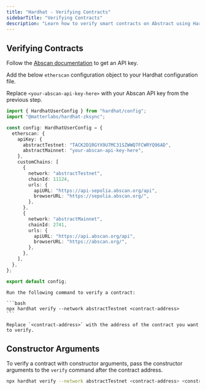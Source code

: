 ```yaml
---
title: "Hardhat - Verifying Contracts"
sidebarTitle: "Verifying Contracts"
description: "Learn how to verify smart contracts on Abstract using Hardhat."
---
```


## Verifying Contracts

<Steps>

<Step title="Get an Abscan API key">

Follow the [Abscan documentation](https://docs.abscan.org/getting-started/viewing-api-usage-statistics) to get an API key.

</Step>

<Step title="Update Hardhat configuration">

Add the below `etherscan` configuration object to your Hardhat configuration file.

Replace `<your-abscan-api-key-here>` with your Abscan API key from the previous step.

```typescript hardhat.config.ts {8}
import { HardhatUserConfig } from "hardhat/config";
import "@matterlabs/hardhat-zksync";

const config: HardhatUserConfig = {
  etherscan: {
    apiKey: {
      abstractTestnet: "TACK2D1RGYX9U7MC31SZWWQ7FCWRYQ96AD",
      abstractMainnet: "your-abscan-api-key-here",
    },
    customChains: [
      {
        network: "abstractTestnet",
        chainId: 11124,
        urls: {
          apiURL: "https://api-sepolia.abscan.org/api",
          browserURL: "https://sepolia.abscan.org/",
        },
      },
      {
        network: "abstractMainnet",
        chainId: 2741,
        urls: {
          apiURL: "https://api.abscan.org/api",
          browserURL: "https://abscan.org/",
        },
      },
    ],
  },
};

export default config;
```

</Step>

<Step title="Verify a contract">

    Run the following command to verify a contract:

    ```bash
    npx hardhat verify --network abstractTestnet <contract-address>
    ```

    Replace `<contract-address>` with the address of the contract you want to verify.

</Step>

</Steps>

## Constructor Arguments

To verify a contract with constructor arguments, pass the constructor arguments to the `verify` command after the contract address.

```bash
npx hardhat verify --network abstractTestnet <contract-address> <constructor-arguments>
```

